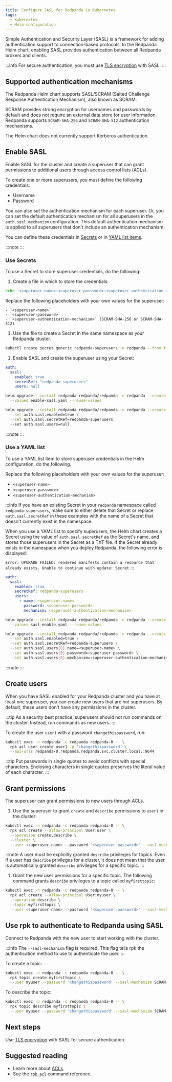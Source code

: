 ```yaml
---
title: Configure SASL for Redpanda in Kubernetes
tags:
  - Kubernetes
  - Helm configuration
---
```


<head>
    <meta name="title" content="Configure Redpanda SASL in Kubernetes | Redpanda Docs"/>
    <meta name="description" content="Use the Simple Authentication and Security Layer (SASL) framework to provide authentication between Redpanda brokers and clients."/>
</head>


Simple Authentication and Security Layer (SASL) is a framework for adding authentication support to connection-based protocols. In the Redpanda Helm chart, enabling SASL provides authentication between all Redpanda brokers and clients.

:::info
For secure authentication, you must use [TLS encryption](../kubernetes-tls) with SASL.
:::

## Supported authentication mechanisms

The Redpanda Helm chart supports SASL/SCRAM (Salted Challenge Response Authentication Mechanism), also known as SCRAM.

SCRAM provides strong encryption for usernames and passwords by default and does not require an external data store for user information. Redpanda supports  `SCRAM-SHA-256` and `SCRAM-SHA-512` authentication mechanisms.

The Helm chart does not currently support Kerberos authentication.

## Enable SASL

Enable SASL for the cluster and create a superuser that can grant permissions to additional users through access control lists (ACLs).

To create one or more superusers, you must define the following credentials:

- Username
- Password

You can also set the authentication mechanism for each superuser. Or, you can set the default authentication mechanism for all superusers in the `auth.sasl.mechanism` configuration. This default authentication mechanism is applied to all superusers that don't include an authentication mechanism.

You can define these credentials in [Secrets](#use-secrets) or in [YAML list items](#use-a-yaml-list).

:::note
<ValuesYaml path="auth.sasl"/>
:::

### Use Secrets

To use a Secret to store superuser credentials, do the following:

1. Create a file in which to store the credentials:

  ```bash
  echo '<superuser-name>:<superuser-password>:<superuser-authentication-mechanism>' >> superusers.txt
  ```

  Replace the following placeholders with your own values for the superuser:

    - `<superuser-name>`
    - `<superuser-password>`
    - `<superuser-authentication-mechanism>` (SCRAM-SHA-256 or SCRAM-SHA-512)

1. Use the file to create a Secret in the same namespace as your Redpanda cluster.

  ```bash
  kubectl create secret generic redpanda-superusers -n redpanda --from-file=superusers.txt
  ```

1. Enable SASL and create the superuser using your Secret:

  <Tabs groupId="helm-config">
  <TabItem value="values" label="--values">

  ```yaml title="enable-sasl.yaml"
  auth:
    sasl:
      enabled: true
      secretRef: "redpanda-superusers"
      users: null
  ```

  ```bash
  helm upgrade --install redpanda redpanda/redpanda -n redpanda --create-namespace \
    --values enable-sasl.yaml --reuse-values
  ```

  </TabItem>
  <TabItem value="flags" label="--set">

  ```bash
  helm upgrade --install redpanda redpanda/redpanda -n redpanda --create-namespace \
    --set auth.sasl.enabled=true \
    --set auth.sasl.secretRef=redpanda-superusers
    --set auth.sasl.users=null
  ```

  </TabItem>
  </Tabs>

  :::note
  <ValuesYaml path="auth.sasl"/>
  :::

### Use a YAML list

To use a YAML list item to store superuser credentials in the Helm configuration, do the following.

Replace the following placeholders with your own values for the superuser:

- `<superuser-name>`
- `<superuser-password>`
- `<superuser-authentication-mechanism>`

:::info
If you have an existing Secret in your `redpanda` namespace called `redpanda-superusers`, make sure to either delete that Secret or replace `auth.sasl.secretRef` in these examples with the name of a Secret that doesn't currently exist in the namespace.

When you use a YAML list to specify superusers, the Helm chart creates a Secret using the value of `auth.sasl.secretRef` as the Secret's name, and stores those superusers in the Secret as a TXT file. If the Secret already exists in the namespace when you deploy Redpanda, the following error is displayed:

`Error: UPGRADE FAILED: rendered manifests contain a resource that already exists. Unable to continue with update: Secret`
:::

<Tabs groupId="helm-config">
<TabItem value="values" label="--values">

```yaml title="enable-sasl.yaml"
auth:
  sasl:
    enabled: true
    secretRef: redpanda-superusers
    users:
      - name: <superuser-name>
        password: <superuser-password>
        mechanism: <superuser-authentication-mechanism>
```

```bash
helm upgrade --install redpanda redpanda/redpanda -n redpanda --create-namespace \
  --values sasl-enable.yaml --reuse-values
```

</TabItem>
<TabItem value="flags" label="--set">

```bash
helm upgrade --install redpanda redpanda/redpanda -n redpanda --create-namespace \
  --set auth.sasl.enabled=true \
  --set auth.sasl.secretRef=redpanda-superusers \
  --set auth.sasl.users[0].name=<superuser-name> \
  --set auth.sasl.users[0].password=<superuser-password> \
  --set auth.sasl.users[0].mechanism=<superuser-authentication-mechanism>
```

</TabItem>
</Tabs>

:::note
<ValuesYaml path="auth.sasl"/>
:::

## Create users

When you have SASL enabled for your Redpanda cluster and you have at least one superuser, you can create new users that are not superusers. By default, these users don't have any permissions in the cluster.

:::tip
As a security best practice, superusers should not run commands on the cluster. Instead, run commands as new users.
:::

To create the user `user1` with a password `changethispassword`, run:

```bash
kubectl exec -n redpanda -c redpanda redpanda-0 -- \
  rpk acl user create user1 -p 'changethispassword' \
  --api-urls redpanda-0.redpanda.redpanda.svc.cluster.local.:9644
```

:::tip
Put passwords in single quotes to avoid conflicts with special characters. Enclosing characters in single quotes preserves the literal value of each character.
:::

## Grant permissions

The superuser can grant permissions to new users through ACLs.

1. Use the superuser to grant `create` and `describe` permissions to `user1` in the cluster:

  ```bash
  kubectl exec -n redpanda -c redpanda redpanda-0 -- \
    rpk acl create --allow-principal User:user \
    --operation create,describe \
    --cluster \
    --user <superuser-name> --password '<superuser-password>' --sasl-mechanism <superuser-authentication-mechanism>
  ```

  :::note
  A user must be explicitly granted `describe` privileges for topics. Even if a user has `describe` privileges for a cluster, it does not mean that the user is automatically granted `describe` privileges for a specific topic. 
  :::

1. Grant the new user permissions for a specific topic. The following command grants `describe` privileges to a topic called `myfirsttopic`:

  ```bash
  kubectl exec -n redpanda -c redpanda redpanda-0 -- \
    rpk acl create --allow-principal User:myuser \
    --operation describe \
    --topic myfirsttopic \
    --user <superuser-name> --password '<superuser-password>' --sasl-mechanism <superuser-authentication-mechanism>
  ```

## Use rpk to authenticate to Redpanda using SASL

Connect to Redpanda with the new user to start working with the cluster.

:::info
The `--sasl-mechanism` flag is required. This flag tells rpk the authentication method to use to authenticate the user.
:::

To create a topic:

```bash
kubectl exec -n redpanda -c redpanda redpanda-0 -- \
  rpk topic create myfirsttopic \
  --user myuser --password 'changethispassword' --sasl-mechanism SCRAM-SHA-256
```

To describe the topic:

```bash
kubectl exec -n redpanda -c redpanda redpanda-0 -- \
  rpk topic describe myfirsttopic \
  --user myuser --password 'changethispassword' --sasl-mechanism SCRAM-SHA-256
```

## Next steps

Use [TLS encryption](../kubernetes-tls) with SASL for secure authentication.

## Suggested reading

- Learn more about [ACLs](../../../security/authorization/#ACLs).
- See the [`rpk acl`](../../../../reference/rpk/rpk-acl) command reference. 
